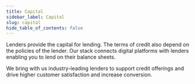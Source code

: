 ```yaml
---
title: Capital
sidebar_label: Capital
slug: capital
hide_table_of_contents: false
---
```



Lenders provide the capital for lending. The terms of credit also depend on the policies of the lender. Our stack connects digital platforms
with lenders enabling you to lend on their balance sheets.

We bring with us industry-leading lenders to support credit offerings and drive higher customer satisfaction and increase conversion.
